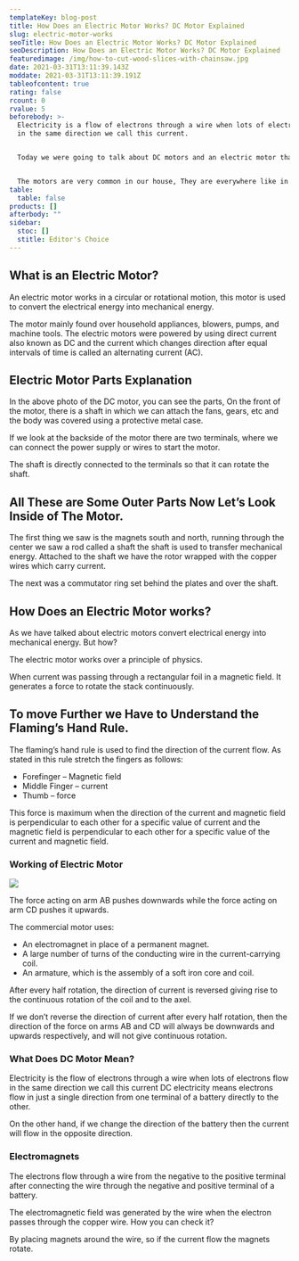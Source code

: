 ```yaml
---
templateKey: blog-post
title: How Does an Electric Motor Works? DC Motor Explained
slug: electric-motor-works
seoTitle: How Does an Electric Motor Works? DC Motor Explained
seoDescription: How Does an Electric Motor Works? DC Motor Explained
featuredimage: /img/how-to-cut-wood-slices-with-chainsaw.jpg
date: 2021-03-31T13:11:39.143Z
moddate: 2021-03-31T13:11:39.191Z
tableofcontent: true
rating: false
rcount: 0
rvalue: 5
beforebody: >-
  Electricity is a flow of electrons through a wire when lots of electrons flow
  in the same direction we call this current.


  Today we were going to talk about DC motors and an electric motor that how this works. If you want to learn the basics of the motor then this would be a great point to note down. 


  The motors are very common in our house, They are everywhere like in fans, coolers, inductions, etc.
table:
  table: false
products: []
afterbody: ""
sidebar:
  stoc: []
  stitle: Editor's Choice
---
```

## **What is an Electric Motor?**

An electric motor works in a circular or rotational motion, this motor is used to convert the electrical energy into mechanical energy. 

The motor mainly found over household appliances, blowers, pumps, and machine tools. The electric motors were powered by using direct current also known as DC and the current which changes direction after equal intervals of time is called an alternating current (AC).

## Electric Motor Parts Explanation

In the above photo of the DC motor, you can see the parts, On the front of the motor, there is a shaft in which we can attach the fans, gears, etc and the body was covered using a protective metal case. 

If we look at the backside of the motor there are two terminals, where we can connect the power supply or wires to start the motor.

The shaft is directly connected to the terminals so that it can rotate the shaft. 

## All These are Some Outer Parts Now Let’s Look Inside of The Motor.

The first thing we saw is the magnets south and north, running through the center we saw a rod called a shaft the shaft is used to transfer mechanical energy. Attached to the shaft we have the rotor wrapped with the copper wires which carry current.

The next was a commutator ring set behind the plates and over the shaft.

## How Does an Electric Motor works?

As we have talked about electric motors convert electrical energy into mechanical energy. But how?

The electric motor works over a principle of physics.

When current was passing through a rectangular foil in a magnetic field. It generates a force to rotate the stack continuously. 

## To move Further we Have to Understand the Flaming’s Hand Rule. 

The flaming’s hand rule is used to find the direction of the current flow. As stated in this rule stretch the fingers as follows:

* Forefinger – Magnetic field
* Middle Finger – current
* Thumb – force

This force is maximum when the direction of the current and magnetic field is perpendicular to each other for a specific value of current and the magnetic field is perpendicular to each other for a specific value of the current and magnetic field.

### Working of Electric Motor

![](https://lh4.googleusercontent.com/6zzt-oT_KLxCTKbwmRlcybL04P2oscx9WVvRHbrItQh8HZ5ZU8ncU0mc3xp76WItBID-tWS0Yy7pSs5D57Vi9s-mBqSfZDOcv59HIhYUB9_dk29q9EkN1Ca4NgiZWJqY8ObCXU0)

The force acting on arm AB pushes downwards while the force acting on arm CD pushes it upwards. 

The commercial motor uses:

* An electromagnet in place of a permanent magnet.
* A large number of turns of the conducting wire in the current-carrying coil.
* An armature, which is the assembly of a soft iron core and coil.

After every half rotation, the direction of current is reversed giving rise to the continuous rotation of the coil and to the axel. 

If we don’t reverse the direction of current after every half rotation, then the direction of the force on arms AB and CD will always be downwards and upwards respectively, and will not give continuous rotation. 

### What Does DC Motor Mean?

Electricity is the flow of electrons through a wire when lots of electrons flow in the same direction we call this current DC electricity means electrons flow in just a single direction from one terminal of a battery directly to the other. 

On the other hand, if we change the direction of the battery then the current will flow in the opposite direction. 

### Electromagnets

The electrons flow through a wire from the negative to the positive terminal after connecting the wire through the negative and positive terminal of a battery. 

The electromagnetic field was generated by the wire when the electron passes through the copper wire. How you can check it?

By placing magnets around the wire, so if the current flow the magnets rotate.